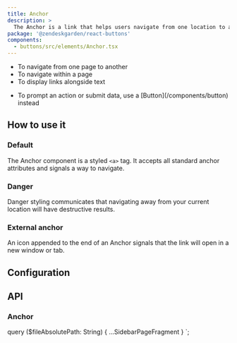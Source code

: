 ```yaml
---
title: Anchor
description: >
  The Anchor is a link that helps users navigate from one location to another.
package: '@zendeskgarden/react-buttons'
components:
  - buttons/src/elements/Anchor.tsx
---
```


<Usage>
  <Use>
    <ul>
      <li>To navigate from one page to another</li>
      <li>To navigate within a page</li>
      <li>To display links alongside text</li>
    </ul>
  </Use>
  <Misuse>
    <ul>
      <li>
        <Markdown>
          To prompt an action or submit data, use a [Button](/components/button) instead
        </Markdown>
      </li>
    </ul>
  </Misuse>
</Usage>

## How to use it

### Default

The Anchor component is a styled `<a>` tag. It accepts all standard anchor attributes and
signals a way to navigate.


<CodeExample code={AnchorDefaultCode}>
  <AnchorDefault />
</CodeExample>

### Danger

Danger styling communicates that navigating away from your current location will have destructive
results.


<CodeExample code={AnchorDangerCode}>
  <AnchorDanger />
</CodeExample>

### External anchor

An icon appended to the end of an Anchor signals that the link will open in a new window or tab.


<CodeExample code={AnchorExternalCode}>
  <AnchorExternal />
</CodeExample>

## Configuration

<Configuration reactPackage={props.data.mdx.package} components={props.data.mdx.components} />

## API

### Anchor

<Component components={props.data.mdx.components} componentName="anchor" />

<PropSheet components={props.data.mdx.components} componentName="anchor" />


  query ($fileAbsolutePath: String) {
    ...SidebarPageFragment
  }
`;
